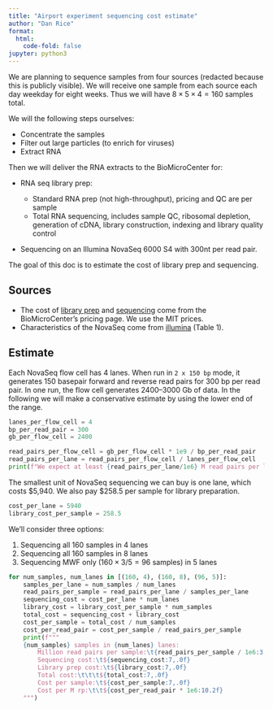 ```yaml
---
title: "Airport experiment sequencing cost estimate"
author: "Dan Rice"
format:
  html:
    code-fold: false
jupyter: python3
---
```


We are planning to sequence samples from four sources (redacted because this is publicly visible).
We will receive one sample from each source each day weekday for eight weeks.
Thus we will have $8 \times 5 \times 4 = 160$ samples total.

We will the following steps ourselves:

- Concentrate the samples
- Filter out large particles (to enrich for viruses)
- Extract RNA

Then we will deliver the RNA extracts to the BioMicroCenter for:

- RNA seq library prep:

  - Standard RNA prep (not high-throughput), pricing and QC are per sample
  - Total RNA sequencing, includes sample QC, ribosomal depletion, generation of cDNA, library construction, indexing and library quality control

- Sequencing on an Illumina NovaSeq 6000 S4 with 300nt per read pair.


The goal of this doc is to estimate the cost of library prep and sequencing.

## Sources

- The cost of [library prep](https://openwetware.org/wiki/BioMicroCenter:Pricing#SHORT_READ_LIBRARY_-_RNA) and [sequencing](https://openwetware.org/wiki/BioMicroCenter:Pricing#NOVASEQ_SEQUENCING) come from the BioMicroCenter's pricing page. We use the MIT prices.
- Characteristics of the NovaSeq come from [illumina](https://www.illumina.com/content/dam/illumina/gcs/assembled-assets/marketing-literature/novaseq-6000-spec-sheet-m-gl-00271/novaseq-6000-spec-sheet-m-gl-00271.pdf) (Table 1).

## Estimate

Each NovaSeq flow cell has 4 lanes.
When run in `2 x 150 bp` mode, it generates 150 basepair forward and reverse read pairs for 300 bp per read pair.
In one run, the flow cell generates 2400--3000 Gb of data.
In the following we will make a conservative estimate by using the lower end of the range.

```python
lanes_per_flow_cell = 4
bp_per_read_pair = 300
gb_per_flow_cell = 2400

read_pairs_per_flow_cell = gb_per_flow_cell * 1e9 / bp_per_read_pair
read_pairs_per_lane = read_pairs_per_flow_cell / lanes_per_flow_cell
print(f"We expect at least {read_pairs_per_lane/1e6} M read pairs per lane")
```

The smallest unit of NovaSeq sequencing we can buy is one lane,
which costs $5,940.
We also pay $258.5 per sample for library preparation.

```python
cost_per_lane = 5940
library_cost_per_sample = 258.5
```

We'll consider three options:

1. Sequencing all 160 samples in 4 lanes
1. Sequencing all 160 samples in 8 lanes
2. Sequencing MWF only ($160 \times 3/5 = 96$ samples) in 5 lanes

```python
for num_samples, num_lanes in [(160, 4), (160, 8), (96, 5)]:
    samples_per_lane = num_samples / num_lanes
    read_pairs_per_sample = read_pairs_per_lane / samples_per_lane
    sequencing_cost = cost_per_lane * num_lanes
    library_cost = library_cost_per_sample * num_samples
    total_cost = sequencing_cost + library_cost
    cost_per_sample = total_cost / num_samples
    cost_per_read_pair = cost_per_sample / read_pairs_per_sample
    print(f"""
    {num_samples} samples in {num_lanes} lanes:
        Million read pairs per sample:\t{read_pairs_per_sample / 1e6:3,.0f}
        Sequencing cost:\t${sequencing_cost:7,.0f} 
        Library prep cost:\t${library_cost:7,.0f}
        Total cost:\t\t\t${total_cost:7,.0f}
        Cost per sample:\t${cost_per_sample:7,.0f}
        Cost per M rp:\t\t${cost_per_read_pair * 1e6:10.2f}
    """)
```
